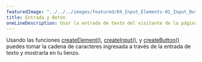 ```yaml
---
featuredImage: "../../../images/featured/04_Input_Elements-01_Input_Button-thumbnail.png"
title: Entrada y Botón
oneLineDescription: Usar la entrada de texto del visitante de la página.
---
```


Usando las funciones
<a href="https://p5js.org/reference/p5.Element/createElement" target="_blank">createElement()</a>,
<a href="https://p5js.org/reference/p5/createInput" target="_blank">createInput()</a>,
y <a href="https://p5js.org/reference/p5.Element/createButton" target="_blank">createButton()</a>
puedes tomar la cadena de caracteres ingresada a través de la entrada de texto y mostrarla en tu lienzo.
